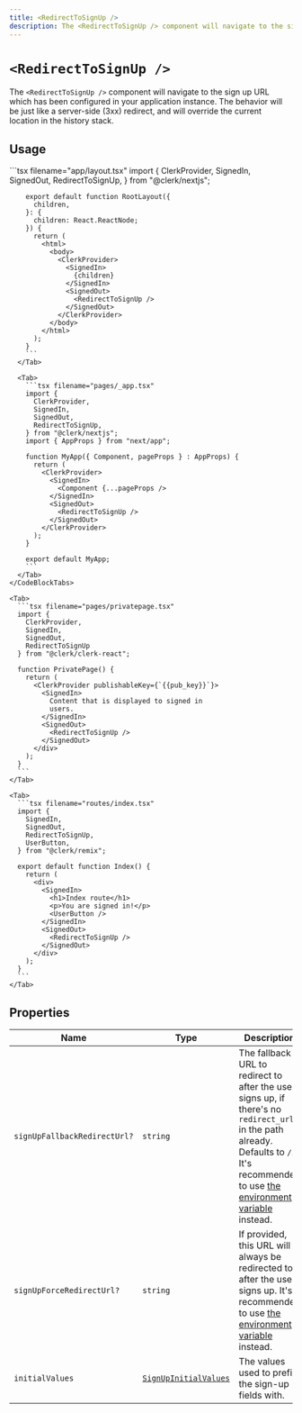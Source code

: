 ```yaml
---
title: <RedirectToSignUp />
description: The <RedirectToSignUp /> component will navigate to the sign up URL which has been configured in your application instance. The behavior will be just like a server-side (3xx) redirect, and will override the current location in the history stack.
---
```


# `<RedirectToSignUp />`

The `<RedirectToSignUp />` component will navigate to the sign up URL which has been configured in your application instance. The behavior will be just like a server-side (3xx) redirect, and will override the current location in the history stack.

## Usage

<InjectKeys>
  <Tabs type="framework" items={["Next.js", "React", "Remix"]}>
    <CodeBlockTabs options={["App Router", "Pages Router"]}>
      <Tab>
        ```tsx filename="app/layout.tsx"
        import {
          ClerkProvider,
          SignedIn,
          SignedOut,
          RedirectToSignUp,
        } from "@clerk/nextjs";

        export default function RootLayout({
          children,
        }: {
          children: React.ReactNode;
        }) {
          return (
            <html>
              <body>
                <ClerkProvider>
                  <SignedIn>
                    {children}
                  </SignedIn>
                  <SignedOut>
                    <RedirectToSignUp />
                  </SignedOut>
                </ClerkProvider>
              </body>
            </html>
          );
        }
        ```
      </Tab>

      <Tab>
        ```tsx filename="pages/_app.tsx"
        import {
          ClerkProvider,
          SignedIn,
          SignedOut,
          RedirectToSignUp,
        } from "@clerk/nextjs";
        import { AppProps } from "next/app";

        function MyApp({ Component, pageProps } : AppProps) {
          return (
            <ClerkProvider>
              <SignedIn>
                <Component {...pageProps />
              </SignedIn>
              <SignedOut>
                <RedirectToSignUp />
              </SignedOut>
            </ClerkProvider>
          );
        }

        export default MyApp;
        ```
      </Tab>
    </CodeBlockTabs>

    <Tab>
      ```tsx filename="pages/privatepage.tsx"
      import {
        ClerkProvider,
        SignedIn,
        SignedOut,
        RedirectToSignUp
      } from "@clerk/clerk-react";

      function PrivatePage() {
        return (
          <ClerkProvider publishableKey={`{{pub_key}}`}>
            <SignedIn>
              Content that is displayed to signed in
              users.
            </SignedIn>
            <SignedOut>
              <RedirectToSignUp />
            </SignedOut>
          </div>
        );
      }
      ```
    </Tab>

    <Tab>
      ```tsx filename="routes/index.tsx"
      import {
        SignedIn,
        SignedOut,
        RedirectToSignUp,
        UserButton,
      } from "@clerk/remix";

      export default function Index() {
        return (
          <div>
            <SignedIn>
              <h1>Index route</h1>
              <p>You are signed in!</p>
              <UserButton />
            </SignedIn>
            <SignedOut>
              <RedirectToSignUp />
            </SignedOut>
          </div>
        );
      }
      ```
    </Tab>
  </Tabs>
</InjectKeys>

## Properties

| Name | Type | Description |
| - | - | - |
| `signUpFallbackRedirectUrl?` | `string` | The fallback URL to redirect to after the user signs up, if there's no `redirect_url` in the path already. Defaults to `/`. It's recommended to use [the environment variable](/docs/deployments/clerk-environment-variables#sign-in-and-sign-up-redirects) instead. |
| `signUpForceRedirectUrl?` | `string` | If provided, this URL will always be redirected to after the user signs up. It's recommended to use [the environment variable](/docs/deployments/clerk-environment-variables#sign-in-and-sign-up-redirects) instead. |
| `initialValues` | [`SignUpInitialValues`](/docs/references/javascript/types/sign-up-initial-values) | The values used to prefill the sign-up fields with. |
